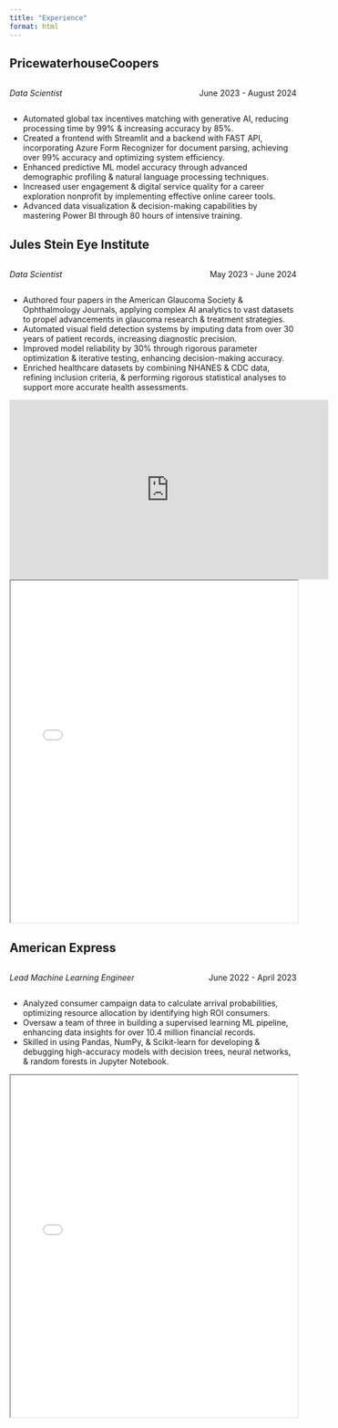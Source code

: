 ```yaml
---
title: "Experience"
format: html
---
```


## PricewaterhouseCoopers

::: {style="overflow: hidden;"}
::: {style="float: left;"}
*Data Scientist*
:::

::: {style="float: right;"}
June 2023 - August 2024
:::
:::

-   Automated global tax incentives matching with generative AI, reducing processing time by 99% & increasing accuracy by 85%.
-   Created a frontend with Streamlit and a backend with FAST API, incorporating Azure Form Recognizer for document parsing, achieving over 99% accuracy and optimizing system efficiency.
-   Enhanced predictive ML model accuracy through advanced demographic profiling & natural language processing techniques.
-   Increased user engagement & digital service quality for a career exploration nonprofit by implementing effective online career tools.
-   Advanced data visualization & decision-making capabilities by mastering Power BI through 80 hours of intensive training.

## Jules Stein Eye Institute

::: {style="overflow: hidden;"}
::: {style="float: left;"}
*Data Scientist*
:::

::: {style="float: right;"}
May 2023 - June 2024
:::
:::

-   Authored four papers in the American Glaucoma Society & Ophthalmology Journals, applying complex AI analytics to vast datasets to propel advancements in glaucoma research & treatment strategies.
-   Automated visual field detection systems by imputing data from over 30 years of patient records, increasing diagnostic precision.
-   Improved model reliability by 30% through rigorous parameter optimization & iterative testing, enhancing decision-making accuracy.
-   Enriched healthcare datasets by combining NHANES & CDC data, refining inclusion criteria, & performing rigorous statistical analyses to support more accurate health assessments.

```{=html}
<iframe width="560" height="315" src="https://www.youtube.com/embed/QSe5alK901A" title="YouTube video player" frameborder="0" allow="accelerometer; autoplay; clipboard-write; encrypted-media; gyroscope; picture-in-picture" allowfullscreen></iframe>
```
::: {#fig-RefCardR}
<iframe width="100%" height="600" src="Research Manuscript - Jane Zou.pdf">

</iframe>
:::

## American Express

::: {style="overflow: hidden;"}
::: {style="float: left;"}
*Lead Machine Learning Engineer*
:::

::: {style="float: right;"}
June 2022 - April 2023
:::
:::

-   Analyzed consumer campaign data to calculate arrival probabilities, optimizing resource allocation by identifying high ROI consumers.
-   Oversaw a team of three in building a supervised learning ML pipeline, enhancing data insights for over 10.4 million financial records.
-   Skilled in using Pandas, NumPy, & Scikit-learn for developing & debugging high-accuracy models with decision trees, neural networks, & random forests in Jupyter Notebook.

::: {#fig-RefCardR}
<iframe width="100%" height="600" src="AI Studio Final Project - AMEX Arrival Probability.pdf">

</iframe>
:::
